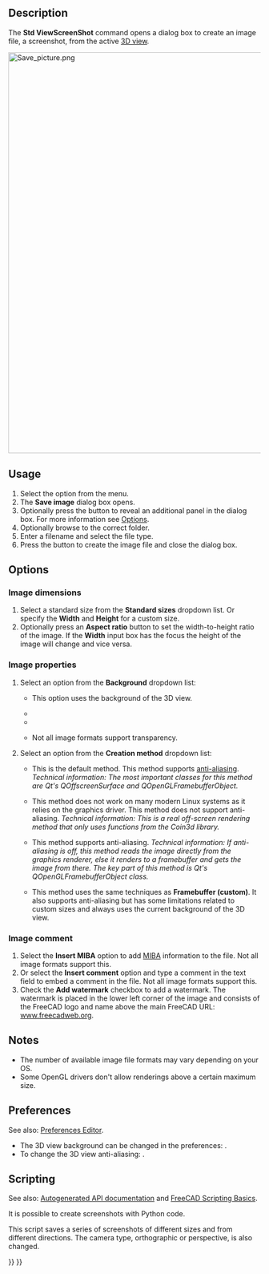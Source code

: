<languages/>

{{Docnav
|[[Std_DlgParameter|DlgParameter]]
|[[Std_ViewLoadImage|ViewLoadImage]]
|[[Std_Tools_Menu|Std Tools Menu]]
|IconL=Std_DlgParameter.svg
|IconR=Std_ViewLoadImage.svg
|IconC=Freecad.svg
}}

<div class="mw-translate-fuzzy">
{{GuiCommand/cs|Name=Std ViewScreenShot|Name/cs=ViewScreenShot|MenuLocation=[[Std Tools Menu/cs|Tools]] → Save picture...|Workbenches=All|SeeAlso=...}}
</div>

==Description==

The '''Std ViewScreenShot''' command opens a dialog box to create an image file, a screenshot, from the active [[3D_view|3D view]].

[[Image:Save_picture.png|800px]]
{{Caption|The Save image dialog box after pressing the Extended button}}

==Usage==

# Select the {{MenuCommand|Tools → [[Image:Std_ViewScreenShot.svg|16px]] Save image...}} option from the menu.
# The '''Save image''' dialog box opens.
# Optionally press the {{Button|Extended}} button to reveal an additional panel in the dialog box. For more information see [[#Options|Options]].
# Optionally browse to the correct folder.
# Enter a filename and select the file type.
# Press the {{Button|Save}} button to create the image file and close the dialog box.

==Options==

===Image dimensions===

# Select a standard size from the '''Standard sizes''' dropdown list. Or specify the '''Width''' and '''Height''' for a custom size.
# Optionally press an '''Aspect ratio''' button to set the width-to-height ratio of the image. If the '''Width''' input box has the focus the height of the image will change and vice versa.

===Image properties===

# Select an option from the '''Background''' dropdown list:
#* {{Value|Current}} This option uses the background of the 3D view.
#* {{Value|White}}
#* {{Value|Black}}
#* {{Value|Transparent}} Not all image formats support transparency.
# Select an option from the '''Creation method''' dropdown list:
#* {{Value|Offscreen (New)}} This is the default method. This method supports [https://en.wikipedia.org/wiki/Multisample_anti-aliasing anti-aliasing]. ''Technical information: The most important classes for this method are Qt's QOffscreenSurface and QOpenGLFramebufferObject.''
#* {{Value|Offscreen (Old)}} This method does not work on many modern Linux systems as it relies on the graphics driver. This method does not support anti-aliasing. ''Technical information: This is a real off-screen rendering method that only uses functions from the Coin3d library.''
#* {{Value|Framebuffer (custom)}} This method supports anti-aliasing. ''Technical information: If anti-aliasing is off, this method reads the image directly from the graphics renderer, else it renders to a framebuffer and gets the image from there. The key part of this method is Qt's QOpenGLFramebufferObject class.''
#* {{Value|Framebuffer (as is)}} This method uses the same techniques as '''Framebuffer (custom)'''. It also supports anti-aliasing but has some limitations related to custom sizes and always uses the current background of the 3D view.

===Image comment===

# Select the '''Insert MIBA''' option to add [http://juergen-riegel.net/Miba/ MIBA] information to the file. Not all image formats support this.
# Or select the '''Insert comment''' option and type a comment in the text field to embed a comment in the file. Not all image formats support this.
# Check the '''Add watermark''' checkbox to add a watermark. The watermark is placed in the lower left corner of the image and consists of the FreeCAD logo and name above the main FreeCAD URL: [https://www.freecadweb.org www.freecadweb.org].

==Notes==

* The number of available image file formats may vary depending on your OS.
* Some OpenGL drivers don't allow renderings above a certain maximum size.

==Preferences==

See also: [[Preferences_Editor|Preferences Editor]].

* The 3D view background can be changed in the preferences: {{MenuCommand|Edit → Preferences... → Display → Colors → Background color}}.
* To change the 3D view anti-aliasing: {{MenuCommand|Edit → Preferences... → Display → 3D view → Rendering → Anti-Aliasing}}.

==Scripting==

See also: [https://freecad.github.io/SourceDoc/ Autogenerated API documentation] and [[FreeCAD_Scripting_Basics|FreeCAD Scripting Basics]].

It is possible to create screenshots with Python code.

{{Code|code=
Gui.ActiveDocument.ActiveView.saveImage("D:/temp/test.png", 1656, 783, "Current")
}}

This script saves a series of screenshots of different sizes and from different directions. The camera type, orthographic or perspective, is also changed.

{{Code|code=
import FreeCADGui as Gui
import Part

out_dir = "D:/temp/"
name = "Blade"
view = Gui.ActiveDocument.ActiveView

# Create images with different Views, Cameras and sizes
for p in ["PerspectiveCamera", "OrthographicCamera"]:
    Gui.SendMsgToActiveView(p)
    for f in ["ViewAxo", "ViewFront", "ViewTop"]:
        Gui.SendMsgToActiveView(f)
        for x, y in [[500, 500], [1000, 3000], [3000, 1000], [3000, 3000], [8000, 8000]]:
            view.saveImage(out_dir + name + "_" + p + "_" + f + "_" + str(x) + "_" + str(y) + ".jpg", x, y, "White")
            view.saveImage(out_dir + name + "_" + p + "_" + f + "_" + str(x) + "_" + str(y) + ".png", x, y, "Transparent")

# Close active document
App.closeDocument(App.ActiveDocument.Name)
}}


{{Docnav
|[[Std_DlgParameter|DlgParameter]]
|[[Std_ViewLoadImage|ViewLoadImage]]
|[[Std_Tools_Menu|Std Tools Menu]]
|IconL=Std_DlgParameter.svg
|IconR=Std_ViewLoadImage.svg
|IconC=Freecad.svg
}}

{{Std_Base_navi{{#translation:}}}}
{{Userdocnavi{{#translation:}}}}